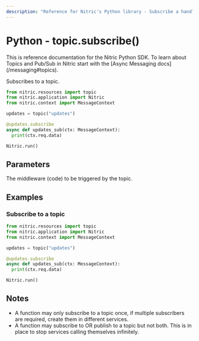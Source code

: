 ```yaml
---
description: "Reference for Nitric's Python library - Subscribe a handler to a topic and receive new events for processing."
---
```


# Python - topic.subscribe()

<Note>
  This is reference documentation for the Nitric Python SDK. To learn about
  Topics and Pub/Sub in Nitric start with the [Async Messaging
  docs](/messaging#topics).

Subscribes to a topic.

```python
from nitric.resources import topic
from nitric.application import Nitric
from nitric.context import MessageContext

updates = topic("updates")

@updates.subscribe
async def updates_sub(ctx: MessageContext):
  print(ctx.req.data)

Nitric.run()
```

## Parameters

<Properties>
  <Property name="middleware" required type="Middleware">
    The middleware (code) to be triggered by the topic.
  </Property>
</Properties>

## Examples

### Subscribe to a topic

```python
from nitric.resources import topic
from nitric.application import Nitric
from nitric.context import MessageContext

updates = topic("updates")

@updates.subscribe
async def updates_sub(ctx: MessageContext):
  print(ctx.req.data)

Nitric.run()
```

## Notes

- A function may only subscribe to a topic once, if multiple subscribers are required, create them in different services.
- A function may subscribe to OR publish to a topic but not both. This is in place to stop services calling themselves infinitely.

